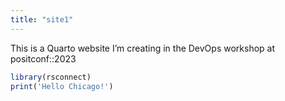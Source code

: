```yaml
---
title: "site1"
---
```


This is a Quarto website I'm creating in the DevOps workshop at positconf::2023

```r
library(rsconnect)
print('Hello Chicago!')
```
